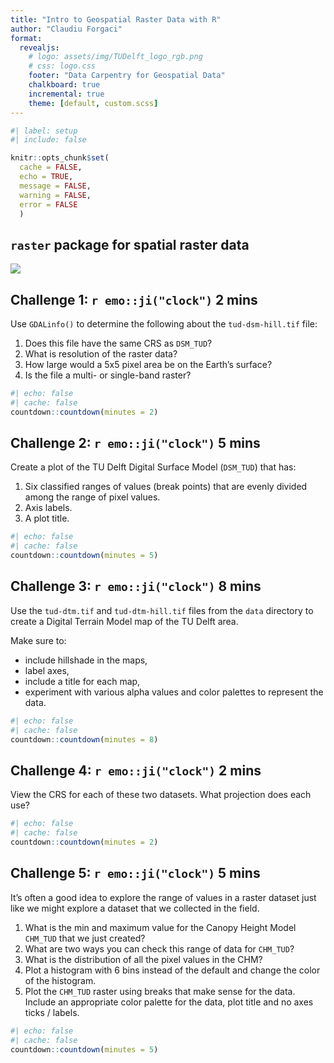 ```yaml
---
title: "Intro to Geospatial Raster Data with R"
author: "Claudiu Forgaci"
format: 
  revealjs:
    # logo: assets/img/TUDelft_logo_rgb.png
    # css: logo.css
    footer: "Data Carpentry for Geospatial Data"
    chalkboard: true
    incremental: true   
    theme: [default, custom.scss]
---
```



```r
#| label: setup
#| include: false

knitr::opts_chunk$set(
  cache = FALSE,
  echo = TRUE,
  message = FALSE, 
  warning = FALSE,
  error = FALSE
  )
```


## `raster` package for spatial raster data

![]("../data/fig/tudlib-green.png"){fig-align="center"}



## Challenge 1: `r emo::ji("clock")` **2 mins**

Use `GDALinfo()` to determine the following about the `tud-dsm-hill.tif` file:

1. Does this file have the same CRS as `DSM_TUD`?
2. What is resolution of the raster data?
3. How large would a 5x5 pixel area be on the Earth’s surface?
4. Is the file a multi- or single-band raster?

``` r
#| echo: false
#| cache: false
countdown::countdown(minutes = 2)
``` 



## Challenge 2: `r emo::ji("clock")` **5 mins**

Create a plot of the TU Delft Digital Surface Model (`DSM_TUD`) that has:

1. Six classified ranges of values (break points) that are evenly divided among the range of pixel values.
2. Axis labels.
3. A plot title.

``` r
#| echo: false
#| cache: false
countdown::countdown(minutes = 5)
``` 



## Challenge 3: `r emo::ji("clock")` **8 mins**

Use the `tud-dtm.tif` and `tud-dtm-hill.tif` files from the `data` directory to create a Digital Terrain Model map of the TU Delft area.

Make sure to:

- include hillshade in the maps,
- label axes,
- include a title for each map,
- experiment with various alpha values and color palettes to represent the data. 

``` r
#| echo: false
#| cache: false
countdown::countdown(minutes = 8)
``` 

## Challenge 4: `r emo::ji("clock")` **2 mins**

View the CRS for each of these two datasets. What projection does each use?

``` r
#| echo: false
#| cache: false
countdown::countdown(minutes = 2)
``` 

## Challenge 5: `r emo::ji("clock")` **5 mins**

It’s often a good idea to explore the range of values in a raster dataset just like we might explore a dataset that we collected in the field.

1. What is the min and maximum value for the Canopy Height Model `CHM_TUD` that we just created?
2. What are two ways you can check this range of data for `CHM_TUD`?
3. What is the distribution of all the pixel values in the CHM?
4. Plot a histogram with 6 bins instead of the default and change the color of the histogram.
5. Plot the `CHM_TUD` raster using breaks that make sense for the data. Include an appropriate color palette for the data, plot title and no axes ticks / labels.

``` r
#| echo: false
#| cache: false
countdown::countdown(minutes = 5)
``` 
